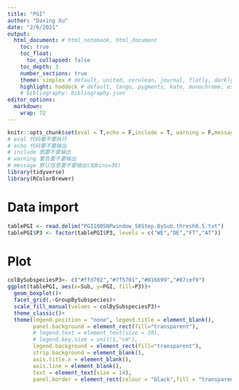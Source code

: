 ```yaml
---
title: "PGI"
author: "Daxing Xu"
date: "2/6/2021"
output: 
  html_document: # html_notebook, html_document
    toc: true
    toc_float:
      toc_collapsed: false
    toc_depth: 3
    number_sections: true
    theme: simplex # default, united, cerulean, journal, flatly, darkly, readable, spacelab, united, cosmo, lumen, paper, sandstone, simplex, and yeti
    highlight: haddock # default, tango, pygments, kate, monochrome, espresso, zenburn, haddock, and breezedark
    # bibliography: bibliography.json
editor_options: 
  markdown: 
    wrap: 72
---
```


```r
knitr::opts_chunk$set(eval = T,echo = F,include = T, warning = F,message = F)
# eval 代码要不要执行
# echo 代码要不要输出
# include 图要不要输出
# warning 警告要不要输出
# message 默认信息要不要输出(如bins=30)
library(tidyverse)
library(RColorBrewer)
```

# Data import

```r
tablePGI <- read.delim("PGI100SNPwindow_50Step.BySub.thresh0.5.txt")
tablePGI$P3 <- factor(tablePGI$P3, levels = c("WE","DE","FT","AT"))
```

# Plot

```r
colBySubspeciesP3<- c("#ffd702","#7f5701","#016699","#87cef9")
ggplot(tablePGI, aes(x=Sub, y=PGI, fill=P3))+
  geom_boxplot()+
  facet_grid(.~GroupBySubspecies)+
  scale_fill_manual(values = colBySubspeciesP3)+
  theme_classic()+
  theme(legend.position = "none", legend.title = element_blank(),
        panel.background = element_rect(fill="transparent"),
        # legend.text = element_text(size = 10),
        # legend.key.size = unit(1,"cm"),
        legend.background = element_rect(fill="transparent"),
        strip.background = element_blank(),
        axis.title.x = element_blank(),
        axis.line = element_blank(),
        text = element_text(size = 14),
        panel.border = element_rect(colour = "black",fill = "transparent"))
```

